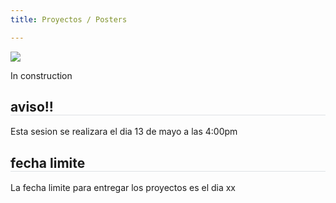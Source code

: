 ```yaml
---
title: Proyectos / Posters

---
```

<style>* {overflow: visible;}     h2{
        border-bottom: 1px solid #dee2e6 !important;
    }
    </style>

::: {layout="[35,65]"}

![](../images/sesiones/sesion1.jpg)

In construction
:::

:::{.callout-tip}
## aviso!!
Esta sesion se realizara el dia 13 de mayo a las 4:00pm
:::

::: {.callout-warning}
## fecha limite

La fecha limite para entregar los proyectos es el dia xx
:::

